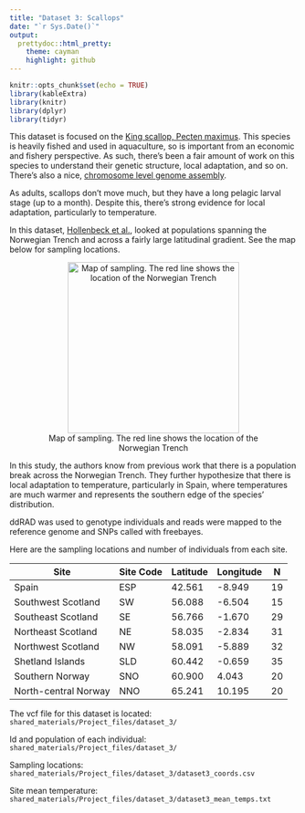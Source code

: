 ```yaml
---
title: "Dataset 3: Scallops"
date: "`r Sys.Date()`"
output:
  prettydoc::html_pretty:
    theme: cayman
    highlight: github
---
```


```r
knitr::opts_chunk$set(echo = TRUE)
library(kableExtra)
library(knitr)
library(dplyr)
library(tidyr)  
```


This dataset is focused on the [King scallop, Pecten maximus](https://en.wikipedia.org/wiki/Pecten_maximus). This species is heavily fished and used in aquaculture, so is important from an economic and fishery perspective. As such, there's been a fair amount of work on this species to understand their genetic structure, local adaptation, and so on. There's also a nice, [chromosome level genome assembly](http://dx.doi.org/10.1093/gigascience/giaa037).

As adults, scallops don't move much, but they have a long pelagic larval stage (up to a month). Despite this, there's strong evidence for local adaptation, particularly to temperature. 

In this dataset, [Hollenbeck et al.](https://doi.org/10.1098/rspb.2022.1573), looked at populations spanning the Norwegian Trench and across a fairly large latitudinal gradient. See the map below for sampling locations.  

<center>
![Map of sampling. The red line shows the location of the Norwegian Trench](images/dataset_3_map.png){width=300px}
</center>

In this study, the authors know from previous work that there is a population break across the Norwegian Trench. They further hypothesize that there is local adaptation to temperature, particularly in Spain, where temperatures are much warmer and represents the southern edge of the species' distribution.

ddRAD was used to genotype individuals and reads were mapped to the reference genome and SNPs called with freebayes. 

Here are the sampling locations and number of individuals from each site.

| Site                 | Site Code | Latitude | Longitude | N   |
|----------------------|-----------|----------|-----------|-----|
| Spain                | ESP       | 42.561   | -8.949    | 19  |
| Southwest Scotland   | SW        | 56.088   | -6.504    | 15  |
| Southeast Scotland   | SE        | 56.766   | -1.670    | 29  |
| Northeast Scotland   | NE        | 58.035   | -2.834    | 31  |
| Northwest Scotland   | NW        | 58.091   | -5.889    | 32  |
| Shetland Islands     | SLD       | 60.442   | -0.659    | 35  |
| Southern Norway      | SNO       | 60.900   | 4.043     | 20  |
| North-central Norway | NNO       | 65.241   | 10.195    | 20  |




The vcf file for this dataset is located: `shared_materials/Project_files/dataset_3/`

Id and population of each individual: `shared_materials/Project_files/dataset_3/`

Sampling locations: `shared_materials/Project_files/dataset_3/dataset3_coords.csv`

Site mean temperature: `shared_materials/Project_files/dataset_3/dataset3_mean_temps.txt`






